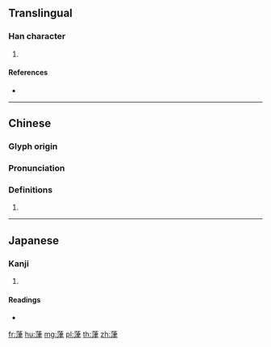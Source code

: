 {{character info/new}}
==Translingual==

===Han character===
{{Han char|rn=140|rad=艸|as=09|sn=15|four=|canj=TELQ}}

# {{defn|Han|sort=艸09}}

====References====
* {{Han ref|kx=1044.140|dkj=31398|hdz=53256.010|uh=844F|ud=33871}}

----

==Chinese==
{{zh-forms}}

===Glyph origin===
{{Han etym}}

===Pronunciation===
{{zh-pron
|m=jiān
|mc=y
|oc=y
|cat=
}}

===Definitions===
{{zh-hanzi}}

# {{rfdef|zh}}

----

==Japanese==

===Kanji===
{{ja-kanji|grade=|rs=艸09}}

# {{defn|lang=ja|sort=艸09}}

====Readings====
* {{ja-readings|on=[[せん]] (sen), [[せい]] (sei), [[しょう]] (shō), [[しん]] (shin)|kun=[[しげる]] (shigeru)|nanori=}}

[[fr:葏]]
[[hu:葏]]
[[mg:葏]]
[[pl:葏]]
[[th:葏]]
[[zh:葏]]